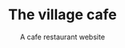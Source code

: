 ---
element: "thumbnail"
title: "The village cafe"
subtitle: "A cafe restaurant website"
slug: "the-village-cafe"
featureImage: project-img.png
links:
  - label: Creation
    url: the-village-cafe
  - label: Code
    url: "https://github.com/arbi1994/the-village-cafe"
  - label: Visit it
    url: "https://villagecafe.net.au"
introduction: Lorem ipsum dolor sit amet consectetur adipisicing elit. Maxime mollitia, molestiae quas vel sint commodi repudiandae consequuntur voluptatum laborum numquam blanditiis harum quisquam eius sed odit fugiat iusto fuga praesentium optio, eaque rerum! 
---